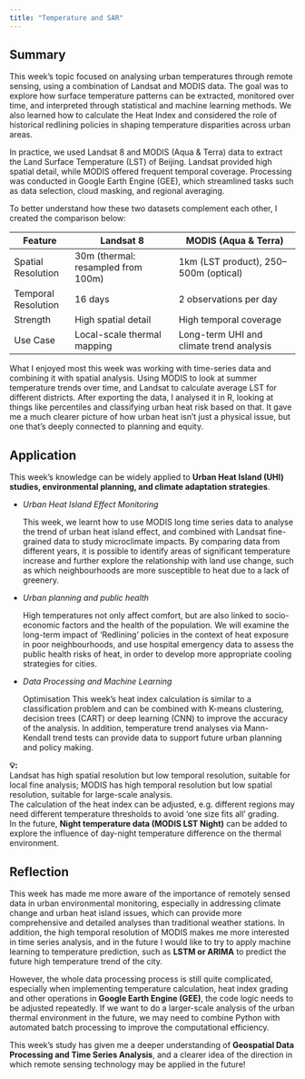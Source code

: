 ```yaml
---
title: "Temperature and SAR"
---
```


## Summary

This week's topic focused on analysing urban temperatures through remote sensing, using a combination of Landsat and MODIS data. The goal was to explore how surface temperature patterns can be extracted, monitored over time, and interpreted through statistical and machine learning methods. We also learned how to calculate the Heat Index and considered the role of historical redlining policies in shaping temperature disparities across urban areas.

In practice, we used Landsat 8 and MODIS (Aqua & Terra) data to extract the Land Surface Temperature (LST) of Beijing. Landsat provided high spatial detail, while MODIS offered frequent temporal coverage. Processing was conducted in Google Earth Engine (GEE), which streamlined tasks such as data selection, cloud masking, and regional averaging.

To better understand how these two datasets complement each other, I created the comparison below:

| Feature             | Landsat 8                          | MODIS (Aqua & Terra)                     |
|---------------------|------------------------------------|------------------------------------------|
| Spatial Resolution  | 30m (thermal: resampled from 100m) | 1km (LST product), 250–500m (optical)    |
| Temporal Resolution | 16 days                            | 2 observations per day                   |
| Strength            | High spatial detail                | High temporal coverage                   |
| Use Case            | Local-scale thermal mapping        | Long-term UHI and climate trend analysis |

What I enjoyed most this week was working with time-series data and combining it with spatial analysis. Using MODIS to look at summer temperature trends over time, and Landsat to calculate average LST for different districts. After exporting the data, I analysed it in R, looking at things like percentiles and classifying urban heat risk based on that. It gave me a much clearer picture of how urban heat isn't just a physical issue, but one that's deeply connected to planning and equity.

## Application

This week's knowledge can be widely applied to **Urban Heat Island (UHI) studies, environmental planning, and climate adaptation strategies**.

-   *Urban Heat Island Effect Monitoring*

    This week, we learnt how to use MODIS long time series data to analyse the trend of urban heat island effect, and combined with Landsat fine-grained data to study microclimate impacts. By comparing data from different years, it is possible to identify areas of significant temperature increase and further explore the relationship with land use change, such as which neighbourhoods are more susceptible to heat due to a lack of greenery.

-   *Urban planning and public health*

    High temperatures not only affect comfort, but are also linked to socio-economic factors and the health of the population. We will examine the long-term impact of ‘Redlining’ policies in the context of heat exposure in poor neighbourhoods, and use hospital emergency data to assess the public health risks of heat, in order to develop more appropriate cooling strategies for cities.

-   *Data Processing and Machine Learning*

    Optimisation This week's heat index calculation is similar to a classification problem and can be combined with K-means clustering, decision trees (CART) or deep learning (CNN) to improve the accuracy of the analysis. In addition, temperature trend analyses via Mann-Kendall trend tests can provide data to support future urban planning and policy making.

**💡:**\
Landsat has high spatial resolution but low temporal resolution, suitable for local fine analysis; MODIS has high temporal resolution but low spatial resolution, suitable for large-scale analysis.\
The calculation of the heat index can be adjusted, e.g. different regions may need different temperature thresholds to avoid ‘one size fits all’ grading.\
In the future, **Night temperature data (MODIS LST Night)** can be added to explore the influence of day-night temperature difference on the thermal environment.

## Reflection

This week has made me more aware of the importance of remotely sensed data in urban environmental monitoring, especially in addressing climate change and urban heat island issues, which can provide more comprehensive and detailed analyses than traditional weather stations. In addition, the high temporal resolution of MODIS makes me more interested in time series analysis, and in the future I would like to try to apply machine learning to temperature prediction, such as **LSTM or ARIMA** to predict the future high temperature trend of the city.

However, the whole data processing process is still quite complicated, especially when implementing temperature calculation, heat index grading and other operations in **Google Earth Engine (GEE)**, the code logic needs to be adjusted repeatedly. If we want to do a larger-scale analysis of the urban thermal environment in the future, we may need to combine Python with automated batch processing to improve the computational efficiency.

This week's study has given me a deeper understanding of **Geospatial Data Processing and Time Series Analysis**, and a clearer idea of the direction in which remote sensing technology may be applied in the future!

